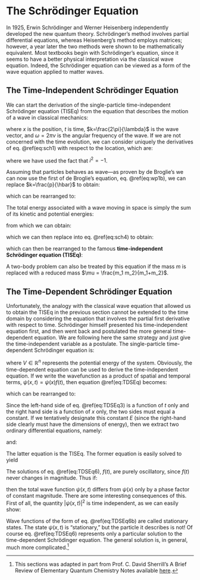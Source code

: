 # The Schrödinger Equation {#Schrodinger}

In 1925, Erwin Schrödinger and Werner Heisenberg independently developed the new quantum theory. Schrödinger's method involves partial differential equations, whereas Heisenberg's method employs matrices; however, a year later the two methods were shown to be mathematically equivalent. Most textbooks begin with Schrödinger's equation, since it seems to have a better physical interpretation via the classical wave equation. Indeed, the Schrödinger equation can be viewed as a form of the wave equation applied to matter waves.

## The Time-Independent Schrödinger Equation

We can start the derivation of the single-particle time-independent Schrödinger equation (TISEq) from the equation that describes the motion of a wave in classical mechanics:

\begin{equation}
\psi(x,t)=\exp[i(kx-\omega t)],
(\#eq:sch1)
\end{equation}

where $x$ is the position, $t$ is time, $k=\frac{2\pi}{\lambda}$ is the wave vector, and $\omega=2\pi\nu$ is the angular frequency of the wave. If we are not concerned with the time evolution, we can consider uniquely the derivatives of eq. \@ref(eq:sch1) with respect to the location, which are:

\begin{equation}
\begin{aligned}
\frac{\partial \psi}{\partial x} &=ik\exp[i(kx-\omega t)] = ik\psi, \\
\frac{\partial^2 \psi}{\partial x^2} &=i^2k^2\exp[i(kx-\omega t)] = -k^2\psi,
\end{aligned}
(\#eq:sch2)
\end{equation}

where we have used the fact that $i^2=-1$. 

Assuming that particles behaves as wave—as proven by de Broglie's we can now use the first of de Broglie's equation, eq. \@ref(eq:wp1b), we can replace $k=\frac{p}{\hbar}$ to obtain:

\begin{equation}
\frac{\partial^2 \psi}{\partial x^2} = -\frac{p^2\psi}{\hbar^2},
(\#eq:sch3)
\end{equation}

which can be rearranged to:

\begin{equation}
p^2 \psi = -\hbar^2 \frac{\partial^2 \psi}{\partial x^2}.
(\#eq:sch4)
\end{equation}

The total energy associated with a wave moving in space is simply the sum of its kinetic and potential energies:

\begin{equation}
E = \frac {p^{2}}{2m} + V(x),
(\#eq:sch5)
\end{equation}

from which we can obtain:

\begin{equation}
p^2 = 2m[E - V(x)],
(\#eq:sch6)
\end{equation}

which we can then replace into eq. \@ref(eq:sch4) to obtain:

\begin{equation}
2m[E-V(x)]\psi = - \hbar^2 \frac{\partial^2 \psi}{\partial x^2},
(\#eq:sch7)
\end{equation}

which can then be rearranged to the famous **time-independent Schrödinger equation (TISEq)**:

\begin{equation}
- \frac{\hbar^2}{2m} \frac{\partial^2 \psi}{\partial x^2} + V(x) \psi = E\psi,
(\#eq:TISEq)
\end{equation}

A two-body problem can also be treated by this equation if the mass $m$ is replaced with a reduced mass $\mu = \frac{m_1 m_2}{m_1+m_2}$.


## The Time-Dependent Schrödinger Equation

Unfortunately, the analogy with the classical wave equation that allowed us to obtain the TISEq in the previous section cannot be extended to the time domain by considering the equation that involves the partial first derivative with respect to time. Schrödinger himself presented his time-independent equation first, and then went back and postulated the more general time-dependent equation. We are following here the same strategy and just give the time-independent variable as a postulate. The single-particle time-dependent Schrödinger equation is:

\begin{equation}
i\hbar\frac{\partial \psi(x,t)}{\partial t}=-\frac{\hbar^2}{2m} \frac{\partial^2 \psi(x,t)}{\partial x^2}+V(x)\psi(x,t)
(\#eq:TDSEq)
\end{equation}

where $V \in \mathbb{R}^{n}$ represents the potential energy of the system.
Obviously, the time-dependent equation can be used to derive the time-independent equation. If we write the wavefunction as a product of spatial and temporal terms,  $\psi(x, t) = \psi(x) f(t)$, then equation \@ref(eq:TDSEq) becomes: 

\begin{equation}
\psi(x) i \hbar \frac{df(t)}{dt} = f(t) \left[-\frac{\hbar^2}{2m} \frac{\partial^2}{\partial x^2} + V(x) \right] \psi(x),
(\#eq:TDSEq2)
\end{equation}

which can be rearranged to:

\begin{equation}
\frac{i \hbar}{f(t)} \frac{df(t)}{dt} = \frac{1}{\psi(x)} \left[-\frac{\hbar^2}{2m} \frac{\partial^2}{\partial x^2} + V(x) \right] \psi(x).
(\#eq:TDSEq3)
\end{equation}

Since the left-hand side of eq. \@ref(eq:TDSEq3) is a function of $t$ only and the right hand side is a function of $x$ only, the two sides must equal a constant. If we tentatively designate this constant $E$ (since the right-hand side clearly must have the dimensions of energy), then we extract two ordinary differential equations, namely:

\begin{equation}
\frac{1}{f(t)} \frac{df(t)}{dt} = - \frac{i E}{\hbar}
(\#eq:TDSEq4)
\end{equation}

and:
\begin{equation}
-\frac{\hbar^2}{2m} \frac{\partial^2\psi(x)}{\partial x^2} + V(x) \psi(x) =
E \psi(x).
(\#eq:TDSEq5)
\end{equation}

The latter equation is the TISEq. The former equation is easily solved to yield 

\begin{equation}
f(t) = e^{-iEt / \hbar}
(\#eq:TDSEq6)
\end{equation}

The solutions of eq. \@ref(eq:TDSEq6), $f(t)$, are purely oscillatory, since $f(t)$ never changes in magnitude. Thus if:

\begin{equation}
\psi(x, t) = \psi(x) \exp\left(\frac{-iEt}{\hbar}\right),
(\#eq:TDSEq6b)
\end{equation}

then the total wave function  $\psi(x, t)$ differs from $\psi(x)$ only by a phase factor of constant magnitude. There are some interesting consequences of this. First of all, the quantity  $\vert \psi(x, t) \vert^2$ is time independent, as we can easily show: 

\begin{equation}
\vert \psi(x, t) \vert^2 = \psi^{*}(x, t) \psi(x, t)=
\exp\left(\frac{iEt}{\hbar}\right)\exp\left(\frac{-iEt}{\hbar}\right)=
\psi^{*}(x) \psi(x).
(\#eq:TDSEq7)
\end{equation}

Wave functions of the form of eq. \@ref(eq:TDSEq6b) are called stationary states. The state  $\psi(x, t)$ is "stationary," but the particle it describes is not!
Of course eq. \@ref(eq:TDSEq6) represents only a particular solution to the time-dependent Schrödinger equation. The general solution is, in general, much more complicated.^[This sections was adapted in part from Prof. C. David Sherrill's A Brief Review of Elementary Quantum Chemistry Notes available [here](http://vergil.chemistry.gatech.edu/notes/quantrev/node1.html).]

\begin{equation}
\psi({\bf r}, t) = \sum_i c_i e^{-iE_it / \hbar} \psi_i({\bf r})
\end{equation}
